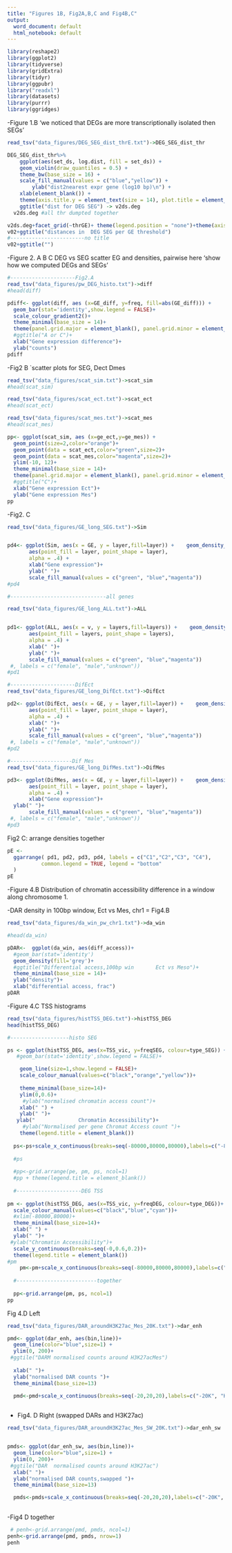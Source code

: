 ```yaml
---
title: "Figures 1B, Fig2A,B,C and Fig4B,C"
output:
  word_document: default
  html_notebook: default
---
```




```r
library(reshape2)
library(ggplot2)
library(tidyverse)
library(gridExtra)
library(tidyr)
library(ggpubr)
library("readxl")
library(datasets)  
library(purrr)
library(ggridges)
```
-Figure 1.B 'we noticed that DEGs are more transcriptionally isolated then SEGs'
```r
read_tsv("data_figures/DEG_SEG_dist_thrE.txt")->DEG_SEG_dist_thr

DEG_SEG_dist_thr%>%
    ggplot(aes(set_ds, log.dist, fill = set_ds)) +
    geom_violin(draw_quantiles = 0.5) +
    theme_bw(base_size = 16) +
    scale_fill_manual(values = c("blue","yellow")) +
        ylab("dist2nearest expr gene (log10 bp)\n") +
    xlab(element_blank()) +
    theme(axis.title.y = element_text(size = 14), plot.title = element_text(size = 14, hjust = 0.5)) + 
    ggtitle("dist for DEG SEG") -> v2ds.deg
  v2ds.deg #all thr dumpted together

v2ds.deg+facet_grid(~thrGE)+ theme(legend.position = "none")+theme(axis.text.x=element_text(angle=90,hjust=1,vjust=0.5)) ->v02
v02+ggtitle("distances in  DEG SEG per GE threshold")
#------------------------no title
v02+ggtitle("")
```
-Figure 2. A B C DEG vs SEG scatter EG and densities, pairwise here
'show how we computed DEGs and SEGs'
```r
#---------------------Fig2.A
read_tsv("data_figures/pw_DEG_histo.txt")->diff
#head(diff)

pdiff<- ggplot(diff, aes (x=GE_diff, y=freq, fill=abs(GE_diff))) +
  geom_bar(stat='identity',show.legend = FALSE)+
  scale_colour_gradient2()+
  theme_minimal(base_size = 14)+
  theme(panel.grid.major = element_blank(), panel.grid.minor = element_blank())+
  #ggtitle("A or C")+
  xlab("Gene expression difference")+
  ylab("counts")
pdiff

```
-Fig2 B `scatter plots for SEG,  Dect Dmes

```r
read_tsv("data_figures/scat_sim.txt")->scat_sim
#head(scat_sim)

read_tsv("data_figures/scat_ect.txt")->scat_ect
#head(scat_ect)

read_tsv("data_figures/scat_mes.txt")->scat_mes
#head(scat_mes)

pp<- ggplot(scat_sim, aes (x=ge_ect,y=ge_mes)) +
  geom_point(size=2,color="orange")+
  geom_point(data = scat_ect,color="green",size=2)+
  geom_point(data = scat_mes,color="magenta",size=2)+
  ylim(-10, 12)+
  theme_minimal(base_size = 14)+
  theme(panel.grid.major = element_blank(), panel.grid.minor = element_blank())+
  #ggtitle("C")+
  xlab("Gene expression Ect")+
  ylab("Gene expression Mes")
pp
```
-Fig2. C
```r

read_tsv("data_figures/GE_long_SEG.txt")->Sim


pd4<- ggplot(Sim, aes(x = GE, y = layer,fill=layer)) +    geom_density_ridges(
       aes(point_fill = layer, point_shape = layer),
       alpha = .4) +
       xlab("Gene expression")+
       ylab(" ")+
       scale_fill_manual(values = c("green", "blue","magenta"))
#pd4

#-------------------------------all genes

read_tsv("data_figures/GE_long_ALL.txt")->ALL


pd1<- ggplot(ALL, aes(x = v, y = layers,fill=layers)) +    geom_density_ridges(
       aes(point_fill = layers, point_shape = layers),
       alpha = .4) +
       xlab(" ")+
       ylab(" ")+
       scale_fill_manual(values = c("green", "blue","magenta"))
 #, labels = c("female", "male","unknown")) 
#pd1

#---------------------DifEct
read_tsv("data_figures/GE_long_DifEct.txt")->DifEct

pd2<- ggplot(DifEct, aes(x = GE, y = layer,fill=layer)) +    geom_density_ridges(
       aes(point_fill = layer, point_shape = layer),
       alpha = .4) +
       xlab(" ")+
       ylab(" ")+
       scale_fill_manual(values = c("green", "blue","magenta"))
 #, labels = c("female", "male","unknown")) 
#pd2

#--------------------Dif Mes
read_tsv("data_figures/GE_long_DifMes.txt")->DifMes

pd3<- ggplot(DifMes, aes(x = GE, y = layer,fill=layer)) +    geom_density_ridges(
       aes(point_fill = layer, point_shape = layer),
       alpha = .4) +
       xlab("Gene expression")+
  ylab(" ")+
       scale_fill_manual(values = c("green", "blue","magenta"))
 #, labels = c("female", "male","unknown")) 
#pd3
```
Fig2 C: arrange densities together
```r
pE <-
  ggarrange( pd1, pd2, pd3, pd4, labels = c("C1","C2","C3", "C4"),
           common.legend = TRUE, legend = "bottom"
  )
pE
```

-Figure 4.B Distribution of chromatin accessibility difference in a window along chromosome 1.

-DAR density in 100bp window, Ect vs Mes, chr1 = Fig4.B

```r
read_tsv("data_figures/da_win_pw_chr1.txt")->da_win

#head(da_win)

pDAR<-  ggplot(da_win, aes(diff_access))+
  #geom_bar(stat='identity')
  geom_density(fill='grey')+
  #ggtitle("Differential access,100bp win       Ect vs Meso")+
  theme_minimal(base_size = 14)+
  ylab("density")+
  xlab("differential access, frac")
pDAR

```
-Figure 4.C TSS histograms

```r
read_tsv("data_figures/histTSS_DEG.txt")->histTSS_DEG
head(histTSS_DEG)

#-------------------histo SEG

ps <- ggplot(histTSS_DEG, aes(x=TSS_vic, y=freqSEG, colour=type_SEG)) + 
   #geom_bar(stat='identity',show.legend = FALSE)+

    geom_line(size=1,show.legend = FALSE)+
    scale_colour_manual(values=c("black","orange","yellow"))+
    
    theme_minimal(base_size=14)+
    ylim(0,0.6)+
     #ylab("normalised chromatin access count")+
    xlab(" ") + 
    ylab(" ")+
   ylab("              Chromatin Accessibility")+
     #ylab("Normalised per gene Chromat Access count ")+
    theme(legend.title = element_blank())
  
  ps<-ps+scale_x_continuous(breaks=seq(-80000,80000,80000),labels=c("-80K", "TSS SEGs", "80K"))
  
  #ps
  
  #pp<-grid.arrange(pe, pm, ps, ncol=1)
  #pp + theme(legend.title = element_blank())
  
  #---------------------DEG TSS
  
pm <- ggplot(histTSS_DEG, aes(x=TSS_vic, y=freqDEG, colour=type_DEG))+ geom_line(size=1,show.legend = FALSE)+
  scale_colour_manual(values=c("black","blue","cyan"))+
  #xlim(-80000,80000)+
  theme_minimal(base_size=14)+
  xlab(" ") + 
  ylab(" ")+
 #ylab("Chromatin Accessibility")+
  scale_y_continuous(breaks=seq(-0,0.6,0.2))+
  theme(legend.title = element_blank())
#pm
    pm<-pm+scale_x_continuous(breaks=seq(-80000,80000,80000),labels=c("-80K", "TSS DEGs","80K"))
  
  #--------------------------together
  
  pp<-grid.arrange(pm, ps, ncol=1)
pp

```

Fig 4.D Left
```r
read_tsv("data_figures/DAR_aroundH3K27ac_Mes_20K.txt")->dar_enh

pmd<- ggplot(dar_enh, aes(bin,line))+
  geom_line(color="blue",size=1) +
  ylim(0, 200)+
 #ggtile("DARM normalised counts around H3K27acMes") 
  
  xlab(" ")+
  ylab("normalised DAR counts ")+
  theme_minimal(base_size=13)

  pmd<-pmd+scale_x_continuous(breaks=seq(-20,20,20),labels=c("-20K", "H3K27ac","20K"))
  
```
- Fig4. D Right (swapped DARs and H3K27ac)

```r
read_tsv("data_figures/DAR_aroundH3K27ac_Mes_SW_20K.txt")->dar_enh_sw


pmds<- ggplot(dar_enh_sw, aes(bin,line))+
  geom_line(color="blue",size=1) +
  ylim(0, 200)+
 #ggtile("DAR  normalised counts around H3K27ac") 
  xlab(" ")+
  ylab("normalised DAR counts,swapped ")+
  theme_minimal(base_size=13)

  pmds<-pmds+scale_x_continuous(breaks=seq(-20,20,20),labels=c("-20K", "H3K27ac","20K"))
   

```
-Fig4 D together
```r

 # penh<-grid.arrange(pmd, pmds, ncol=1)
penh<-grid.arrange(pmd, pmds, nrow=1)
penh

```


